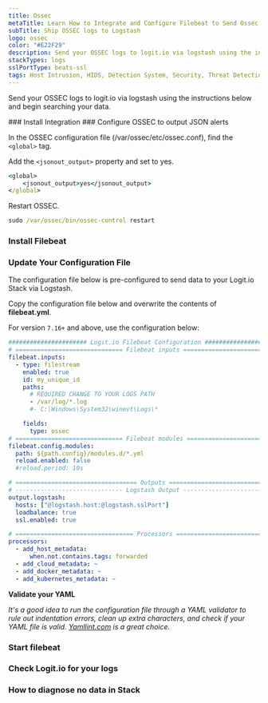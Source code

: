 ```yaml
---
title: Ossec
metaTitle: Learn How to Integrate and Configure Filebeat to Send Ossec Logs
subTitle: Ship OSSEC logs to Logstash
logo: ossec
color: "#E22F29"
description: Send your OSSEC logs to logit.io via logstash using the instructions below and begin searching your data
stackTypes: logs
sslPortType: beats-ssl
tags: Host Intrusion, HIDS, Detection System, Security, Threat Detection, Intrusion Detection, Ossec
---
```


Send your OSSEC logs to logit.io via logstash using the instructions below and begin searching your data.

<Steps>
  ### Install Integration
  <InstallIntegration/>
  ### Configure OSSEC to output JSON alerts

  In the OSSEC configuration file (/var/ossec/etc/ossec.conf), find the `<global>` tag. 

  Add the `<jsonout_output>` property and set to yes.

  ```cmd copy
  <global>
      <jsonout_output>yes</jsonout_output>
  </global>
  ```

  Restart OSSEC.

  ```cmd copy
  sudo /var/ossec/bin/ossec-control restart
  ```

  ### Install Filebeat

  <InstallFilebeat />

  ### Update Your Configuration File

  The configuration file below is pre-configured to send data to your Logit.io Stack via Logstash.
          
  Copy the configuration file below and overwrite the contents of __filebeat.yml__.

  For version `7.16+` and above, use the configuration below:

  ```yml copy showLineNumbers /@logstash.host/ /@logstash.sslPort/
  ###################### Logit.io Filebeat Configuration ########################
  # ============================== Filebeat inputs ==============================
  filebeat.inputs:
    - type: filestream
      enabled: true
      id: my_unique_id
      paths:
        # REQUIRED CHANGE TO YOUR LOGS PATH
        - /var/log/*.log
        #- C:\Windows\System32\winevt\Logs\*

      fields:
        type: ossec
  # ============================== Filebeat modules ==============================
  filebeat.config.modules:
    path: ${path.config}/modules.d/*.yml
    reload.enabled: false
    #reload.period: 10s

  # ================================== Outputs ===================================
  # ------------------------------ Logstash Output -------------------------------
  output.logstash:
    hosts: ["@logstash.host:@logstash.sslPort"]
    loadbalance: true
    ssl.enabled: true

  # ================================= Processors =================================
  processors:
    - add_host_metadata:
        when.not.contains.tags: forwarded
    - add_cloud_metadata: ~
    - add_docker_metadata: ~
    - add_kubernetes_metadata: ~
  ```

  __Validate your YAML__

  _It's a good idea to run the configuration file through a YAML validator to rule out indentation errors, 
  clean up extra characters, and check if your YAML file is valid. [Yamllint.com](https://yamllint.com) is a great choice._

  ### Start filebeat

  <StartFilebeat />

  ### Check Logit.io for your logs
  <LaunchStack utmMedium="logs" utmCampaign="ossec" source="ossec" />

  ### How to diagnose no data in Stack

  <DiagnoseNoData />
</Steps>